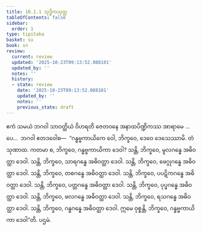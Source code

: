 ```yaml
---
title: 10.1.1 သုဒ္ဓိကသုတ္တ
tableOfContents: false
sidebar:
  order: 1
type: tipitaka
basket: su
book: sn
review:
  current: review
  updated: '2025-10-23T09:13:52.088101'
  updated_by: ''
  notes: ''
  history:
  - state: review
    date: '2025-10-23T09:13:52.088101'
    updated_by: ''
    notes: ''
    previous_state: draft
---
```



<ReviewStatus review={frontmatter.review} showDetails={true} />

<HypothesisAnnotation frontmatter={frontmatter} />

<DynamicBreadcrumb />

<Division number="438" book="sn" e="ch" v="18" p="342">

<Paragraph number="1200" book="sn">
ဧကံ သမယံ ဘဂဝါ သာဝတ္ထိယံ ဝိဟရတိ ဇေတဝနေ အနာထပိဏ္ဍိကဿ အာရာမေ …ပေ…  ဘဂဝါ ဧတဒဝေါစ—  “ဂန္ဓဗ္ဗကာယိကေ ဝေါ, ဘိက္ခဝေ, ဒေဝေ ဒေသေဿာမိ. တံ သုဏာထ. ကတမာ စ, ဘိက္ခဝေ, ဂန္ဓဗ္ဗကာယိကာ ဒေဝါ? သန္တိ, ဘိက္ခဝေ, မူလဂန္ဓေ အဓိဝတ္ထာ ဒေဝါ. သန္တိ, ဘိက္ခဝေ, သာရဂန္ဓေ အဓိဝတ္ထာ ဒေဝါ. သန္တိ, ဘိက္ခဝေ, ဖေဂ္ဂုဂန္ဓေ အဓိဝတ္ထာ ဒေဝါ. သန္တိ, ဘိက္ခဝေ, တစဂန္ဓေ အဓိဝတ္ထာ ဒေဝါ. သန္တိ, ဘိက္ခဝေ, ပပဋိကဂန္ဓေ အဓိဝတ္ထာ ဒေဝါ. သန္တိ, ဘိက္ခဝေ, ပတ္တဂန္ဓေ အဓိဝတ္ထာ ဒေဝါ. သန္တိ, ဘိက္ခဝေ, ပုပ္ဖဂန္ဓေ အဓိဝတ္ထာ ဒေဝါ. သန္တိ, ဘိက္ခဝေ, ဖလဂန္ဓေ အဓိဝတ္ထာ ဒေဝါ. သန္တိ, ဘိက္ခဝေ, ရသဂန္ဓေ အဓိဝတ္ထာ ဒေဝါ. သန္တိ, ဘိက္ခဝေ, ဂန္ဓဂန္ဓေ အဓိဝတ္ထာ ဒေဝါ. ဣမေ ဝုစ္စန္တိ, ဘိက္ခဝေ, ဂန္ဓဗ္ဗကာယိကာ ဒေဝါ”တိ.

</Paragraph>
</Division>

<Paragraph number="1201" type="center" book="sn">
ပဌမံ.
</Paragraph>